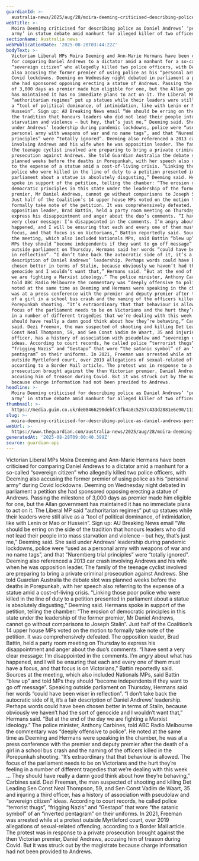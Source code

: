 ```yaml
---
guardianId: >-
  australia-news/2025/aug/28/moira-deeming-criticised-describing-police-daniel-andrews-personal-army-amid-victoria-shooting-dezi-freeman-manhunt
webTitle: >-
  Moira Deeming criticised for describing police as Daniel Andrews’ ‘personal
  army’ in statue debate amid manhunt for alleged killer of two officers
sectionName: Australia news
webPublicationDate: '2025-08-28T03:44:22Z'
bodyText: >-
  Victorian Liberal MPs Moira Deeming and Ann-Marie Hermans have been criticised
  for comparing Daniel Andrews to a dictator amid a manhunt for a so-called
  “sovereign citizen” who allegedly killed two police officers, with Deeming
  also accusing the former premier of using police as his “personal army” during
  Covid lockdowns. Deeming on Wednesday night debated in parliament a petition
  she had sponsored opposing erecting a statue of Andrews. Passing the milestone
  of 3,000 days as premier made him eligible for one, but the Allan government
  has maintained it has no immediate plans to act on it. The Liberal MP said
  “authoritarian regimes” put up statues while their leaders were still alive as
  a “tool of political dominance, of intimidation, like with Lenin or Mao or
  Hussein”. Sign up: AU Breaking News email “We should be erring on the side of
  the tradition that honours leaders who did not lead their people into mass
  starvation and violence – but hey, that’s just me,” Deeming said. She said
  under Andrews’ leadership during pandemic lockdowns, police were “used as a
  personal army with weapons of war and no name tags”, and that “Nuremberg trial
  principles” were “totally ignored”. Deeming also referenced a 2013 car crash
  involving Andrews and his wife when he was opposition leader. The family of
  the teenage cyclist involved are preparing to bring a private criminal
  prosecution against Andrews. She told Guardian Australia the debate slot was
  planned weeks before the deaths in Porepunkah, with her speech also referring
  to the expense of a statue amid a cost-of-living crisis. “Linking those poor
  police who were killed in the line of duty to a petition presented in
  parliament about a statue is absolutely disgusting,” Deeming said. Hermans
  spoke in support of the petition, telling the chamber: “The erosion of
  democratic principles in this state under the leadership of the former
  premier, Mr Daniel Andrews, cannot go without comparisons to Joseph Stalin”.
  Just half of the Coalition’s 14 upper house MPs voted on the motion to
  formally take note of the petition. It was comprehensively defeated. The
  opposition leader, Brad Battin, held a party room meeting on Thursday to
  express his disappointment and anger about the duo’s comments. “I have sent a
  very clear message: I’m disappointed in the comments. I’m angry about what has
  happened, and I will be ensuring that each and every one of them must have a
  focus, and that focus is on Victorians,” Battin reportedly said. Sources at
  the meeting, which also included Nationals MPs, said Battin “blew up” and told
  MPs they should “become independents if they want to go off message”. Speaking
  outside parliament on Thursday, Hermans said her words “could have been wiser
  in reflection”. “I don’t take back the autocratic side of it, it’s a fair
  description of Daniel Andrews’ leadership. Perhaps words could have been
  chosen better in terms of Stalin, because obviously we haven’t had the sort of
  genocide and I wouldn’t want that,” Hermans said. “But at the end of the day
  we are fighting a Marxist ideology.” The police minister, Anthony Carbines,
  told ABC Radio Melbourne the commentary was “deeply offensive to police”. He
  noted at the same time as Deeming and Hermans were speaking in the chamber, he
  was at a press conference with the premier and deputy premier after the death
  of a girl in a school bus crash and the naming of the officers killed in the
  Porepunkah shooting. “It’s extraordinary that that behaviour is allowed. The
  focus of the parliament needs to be on Victorians and the hurt they’re feeling
  in a number of different tragedies that we’re dealing with this week … They
  should have really a damn good think about how they’re behaving,” Carbines
  said. Dezi Freeman, the man suspected of shooting and killing Det Leading Sen
  Const Neal Thompson, 59, and Sen Const Vadim de Waart, 35 and injuring a third
  officer, has a history of association with pseudolaw and “sovereign citizen”
  ideas. According to court records, he called police “terrorist thugs”,
  “frigging Nazis” and “Gestapo” that wore “the satanic symbol” of an “inverted
  pentagram” on their uniforms. In 2021, Freeman was arrested while at a protest
  outside Myrtleford court, over 2019 allegations of sexual-related offending,
  according to a Border Mail article. The protest was in response to a private
  prosecution brought against the then Victorian premier, Daniel Andrews,
  accusing him of treason during Covid. But it was struck out by the magistrate
  because charge information had not been provided to Andrews.
headline: >-
  Moira Deeming criticised for describing police as Daniel Andrews’ ‘personal
  army’ in statue debate amid manhunt for alleged killer of two officers
thumbnail: >-
  https://media.guim.co.uk/de08466290debfc5fb4a8c5257c433d2881e6e90/1138_0_5728_4582/500.jpg
slug: >-
  moira-deeming-criticised-for-describing-police-as-daniel-andrews-personal-army-in-statue-debate-amid-manhunt-for-alleged-killer-of-two-officers
webUrl: >-
  https://www.theguardian.com/australia-news/2025/aug/28/moira-deeming-criticised-describing-police-daniel-andrews-personal-army-amid-victoria-shooting-dezi-freeman-manhunt
generatedAt: '2025-08-28T09:00:40.399Z'
source: guardian-api
---
```

Victorian Liberal MPs Moira Deeming and Ann-Marie Hermans have been criticised for comparing Daniel Andrews to a dictator amid a manhunt for a so-called “sovereign citizen” who allegedly killed two police officers, with Deeming also accusing the former premier of using police as his “personal army” during Covid lockdowns. Deeming on Wednesday night debated in parliament a petition she had sponsored opposing erecting a statue of Andrews. Passing the milestone of 3,000 days as premier made him eligible for one, but the Allan government has maintained it has no immediate plans to act on it. The Liberal MP said “authoritarian regimes” put up statues while their leaders were still alive as a “tool of political dominance, of intimidation, like with Lenin or Mao or Hussein”. Sign up: AU Breaking News email “We should be erring on the side of the tradition that honours leaders who did not lead their people into mass starvation and violence – but hey, that’s just me,” Deeming said. She said under Andrews’ leadership during pandemic lockdowns, police were “used as a personal army with weapons of war and no name tags”, and that “Nuremberg trial principles” were “totally ignored”. Deeming also referenced a 2013 car crash involving Andrews and his wife when he was opposition leader. The family of the teenage cyclist involved are preparing to bring a private criminal prosecution against Andrews. She told Guardian Australia the debate slot was planned weeks before the deaths in Porepunkah, with her speech also referring to the expense of a statue amid a cost-of-living crisis. “Linking those poor police who were killed in the line of duty to a petition presented in parliament about a statue is absolutely disgusting,” Deeming said. Hermans spoke in support of the petition, telling the chamber: “The erosion of democratic principles in this state under the leadership of the former premier, Mr Daniel Andrews, cannot go without comparisons to Joseph Stalin”. Just half of the Coalition’s 14 upper house MPs voted on the motion to formally take note of the petition. It was comprehensively defeated. The opposition leader, Brad Battin, held a party room meeting on Thursday to express his disappointment and anger about the duo’s comments. “I have sent a very clear message: I’m disappointed in the comments. I’m angry about what has happened, and I will be ensuring that each and every one of them must have a focus, and that focus is on Victorians,” Battin reportedly said. Sources at the meeting, which also included Nationals MPs, said Battin “blew up” and told MPs they should “become independents if they want to go off message”. Speaking outside parliament on Thursday, Hermans said her words “could have been wiser in reflection”. “I don’t take back the autocratic side of it, it’s a fair description of Daniel Andrews’ leadership. Perhaps words could have been chosen better in terms of Stalin, because obviously we haven’t had the sort of genocide and I wouldn’t want that,” Hermans said. “But at the end of the day we are fighting a Marxist ideology.” The police minister, Anthony Carbines, told ABC Radio Melbourne the commentary was “deeply offensive to police”. He noted at the same time as Deeming and Hermans were speaking in the chamber, he was at a press conference with the premier and deputy premier after the death of a girl in a school bus crash and the naming of the officers killed in the Porepunkah shooting. “It’s extraordinary that that behaviour is allowed. The focus of the parliament needs to be on Victorians and the hurt they’re feeling in a number of different tragedies that we’re dealing with this week … They should have really a damn good think about how they’re behaving,” Carbines said. Dezi Freeman, the man suspected of shooting and killing Det Leading Sen Const Neal Thompson, 59, and Sen Const Vadim de Waart, 35 and injuring a third officer, has a history of association with pseudolaw and “sovereign citizen” ideas. According to court records, he called police “terrorist thugs”, “frigging Nazis” and “Gestapo” that wore “the satanic symbol” of an “inverted pentagram” on their uniforms. In 2021, Freeman was arrested while at a protest outside Myrtleford court, over 2019 allegations of sexual-related offending, according to a Border Mail article. The protest was in response to a private prosecution brought against the then Victorian premier, Daniel Andrews, accusing him of treason during Covid. But it was struck out by the magistrate because charge information had not been provided to Andrews.
